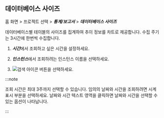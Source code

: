 ## 데이터베이스 사이즈

홈 화면 > 프로젝트 선택 > ***통계/보고서*** > ***데이터베이스 사이즈***

데이터베이스별 테이블의 사이즈를 집계하여 추이 정보를 차트로 제공합니다. 수집 주기는 3시간에 한번씩 수집합니다. 

1. ***시간***에서 조회하고 싶은 시간을 설정하세요.

1. ***인스턴스***에서 조회하려는 인스턴스 이름을 선택하세요.

1. ![검색 아이콘](/img/ico-btn-search.png) 버튼을 선택하세요.

:::note

조회 시간은 최대 3주까지 선택할 수 있습니다. 임의의 날짜와 시간을 조회하려면 시계 표시 부분을 선택하세요. 날짜와 시간 텍스트 영역을 클릭하면 날짜와 시간을 선택할 수 있는 옵션이 나타납니다.

:::
